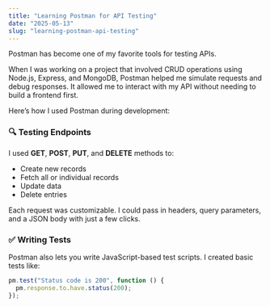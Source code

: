 ```yaml
---
title: "Learning Postman for API Testing"
date: "2025-05-13"
slug: "learning-postman-api-testing"
---
```


Postman has become one of my favorite tools for testing APIs.

When I was working on a project that involved CRUD operations using Node.js, Express, and MongoDB, Postman helped me simulate requests and debug responses. It allowed me to interact with my API without needing to build a frontend first.

Here’s how I used Postman during development:

### 🔍 Testing Endpoints
I used **GET**, **POST**, **PUT**, and **DELETE** methods to:
- Create new records
- Fetch all or individual records
- Update data
- Delete entries

Each request was customizable. I could pass in headers, query parameters, and a JSON body with just a few clicks.

### ✅ Writing Tests
Postman also lets you write JavaScript-based test scripts. I created basic tests like:
```javascript
pm.test("Status code is 200", function () {
  pm.response.to.have.status(200);
});
